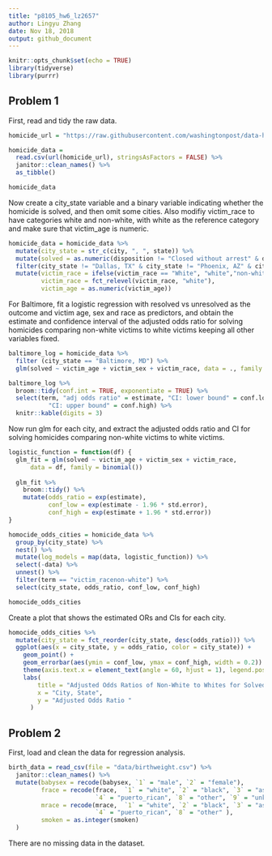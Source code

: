 ```yaml
---
title: "p8105_hw6_lz2657"
author: Lingyu Zhang
date: Nov 18, 2018
output: github_document
---
```


```r
knitr::opts_chunk$set(echo = TRUE)
library(tidyverse)
library(purrr)
```

## Problem 1

First, read and tidy the raw data.
```r
homicide_url = "https://raw.githubusercontent.com/washingtonpost/data-homicides/master/homicide-data.csv"

homicide_data = 
  read.csv(url(homicide_url), stringsAsFactors = FALSE) %>% 
  janitor::clean_names() %>% 
  as_tibble()

homicide_data
```

Now create a city_state variable and a binary variable indicating whether the homicide is solved, and then omit some cities. Also modifiy victim_race to have categories white and non-white, with white as the reference category and make sure that victim_age is numeric.

```r
homicide_data = homicide_data %>%
  mutate(city_state = str_c(city, ", ", state)) %>%
  mutate(solved = as.numeric(disposition != "Closed without arrest" & disposition != "Open/No arrest")) %>%
  filter(city_state != "Dallas, TX" & city_state != "Phoenix, AZ" & city_state != "Kansas City, MO" & city_state != "Tulsa, AL" & city_state != "PA, 40.461945") %>%
  mutate(victim_race = ifelse(victim_race == "White", "white","non-white"),
         victim_race = fct_relevel(victim_race, "white"), 
         victim_age = as.numeric(victim_age))
```

For Baltimore, fit a logistic regression with resolved vs unresolved as the outcome and victim age, sex and race as predictors, and obtain the estimate and confidence interval of the adjusted odds ratio for solving homicides comparing non-white victims to white victims keeping all other variables fixed.

```r
baltimore_log = homicide_data %>% 
  filter (city_state == "Baltimore, MD") %>% 
  glm(solved ~ victim_age + victim_sex + victim_race, data = ., family = binomial())

baltimore_log %>% 
  broom::tidy(conf.int = TRUE, exponentiate = TRUE) %>%
  select(term, "adj odds ratio" = estimate, "CI: lower bound" = conf.low, 
           "CI: upper bound" = conf.high) %>% 
  knitr::kable(digits = 3)
```

Now run glm for each city, and extract the adjusted odds ratio and CI for solving homicides comparing non-white victims to white victims. 

```r
logistic_function = function(df) {
  glm_fit = glm(solved ~ victim_age + victim_sex + victim_race, 
      data = df, family = binomial())
  
  glm_fit %>% 
    broom::tidy() %>% 
    mutate(odds_ratio = exp(estimate),
           conf_low = exp(estimate - 1.96 * std.error), 
           conf_high = exp(estimate + 1.96 * std.error))
}

homocide_odds_cities = homicide_data %>% 
  group_by(city_state) %>%
  nest() %>%
  mutate(log_models = map(data, logistic_function)) %>%
  select(-data) %>% 
  unnest() %>% 
  filter(term == "victim_racenon-white") %>% 
  select(city_state, odds_ratio, conf_low, conf_high)

homocide_odds_cities
```

Create a plot that shows the estimated ORs and CIs for each city. 

```r
homocide_odds_cities %>% 
  mutate(city_state = fct_reorder(city_state, desc(odds_ratio))) %>%
  ggplot(aes(x = city_state, y = odds_ratio, color = city_state)) + 
    geom_point() +
    geom_errorbar(aes(ymin = conf_low, ymax = conf_high, width = 0.2)) +
    theme(axis.text.x = element_text(angle = 60, hjust = 1), legend.position = "none") + 
    labs(
        title = "Adjusted Odds Ratios of Non-White to Whites for Solved Homicides",
        x = "City, State",
        y = "Adjusted Odds Ratio "
      )
```

## Problem 2

First, load and clean the data for regression analysis.

```r
birth_data = read_csv(file = "data/birthweight.csv") %>% 
  janitor::clean_names() %>% 
  mutate(babysex = recode(babysex, `1` = "male", `2` = "female"),
         frace = recode(frace,  `1` = "white", `2` = "black", `3` = "asian", 
                        `4` = "puerto_rican", `8` = "other", `9` = "unknown"),
         mrace = recode(mrace,  `1` = "white", `2` = "black", `3` = "asian", 
                        `4` = "puerto_rican", `8` = "other" ),
         smoken = as.integer(smoken)
  )
```

There are no missing data in the dataset.

